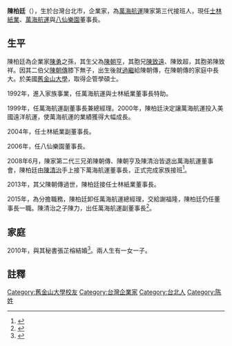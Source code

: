 {{Infobox Person
| name =  陳柏廷
| image = 
| caption = 
| birth_date = {{birth year and age|1966}}
| birth_place = {{TW}}台北市
| 国籍       = {{ROC}}
| 籍贯       = 
| 语言       = 
| alma_mater = 
| occupation =[[士林紙業|士林紙業]]、[[萬海航運|萬海航運]]、[[八仙樂園|八仙樂園]]董事長
| networth = 
| spouse =張芷榕 
| children = 一女一子
| website = 
| footnotes =
}}
'''陳柏廷'''（{{bd|1966年||||}}），生於台灣台北市，企業家，為[[萬海航運|萬海航運]]陳家第三代接班人，現任[[士林紙業|士林紙業]]、[[萬海航運|萬海航運]]與[[八仙樂園|八仙樂園]]董事長。

==生平==
陳柏廷為企業家[[陳勇_(台灣企業家)|陳勇]]之孫，其生父為[[陳朝亨|陳朝亨]]，其胞兄[[陳致遠_(台灣企業家)|陳致遠]]、陳致超，其胞弟陳致祥。因其二伯父[[陳朝傳|陳朝傳]]膝下無子，出生後就[[過繼|過繼]]給陳朝傳，在陳朝傳的家庭中長大。於美國[[舊金山大學|舊金山大學]]，取得企管學碩士。

1992年，進入家族事業，任萬海航運與士林紙業董事長特助。

1999年，任萬海航運副董事長兼總經理。2000年，陳柏廷決定讓萬海航運投入美國遠洋航運，使萬海航運的業績獲得大幅成長。

2004年，任士林紙業副董事長。

2006年，任八仙樂園董事長。

2008年6月，陳家第二代三兄弟陳朝傳、陳朝亨及陳清治皆退出萬海航運董事會，陳柏廷由[[陳清治|陳清治]]手上接下萬海航運董事長，正式完成家族接班<ref>{{cite news|url=http://www.appledaily.com.tw/appledaily/article/finance/20080619/30668963/|title=陳柏廷接任萬海董座|publisher=蘋果日報|author=陳慜蔚|date=2008-06-19}}</ref>。

2013年，其父陳朝傳過世，陳柏廷接任士林紙業董事長。

2015年，為分擔職務，陳柏廷卸任萬海航運總經理，交給謝福隆，陳柏廷仍任董事長一職。陳清治之子陳力，出任萬海航運副董事長<ref>{{cite news|url=http://news.ltn.com.tw/news/business/breakingnews/1356112|title=萬海副董事長一職 由陳清治兒子陳力擔任|publisher=自由時報|author=王憶紅|date=2015-06-22}}</ref>。

==家庭==
2010年，與其秘書張芷榕結婚<ref>{{cite news|url=https://tw.news.yahoo.com/%E6%B5%B7%E7%8E%8B%E5%AD%90-%E5%91%8A%E5%88%A5%E5%96%AE%E8%BA%AB-%E9%99%B3%E6%9F%8F%E5%BB%B7%E5%A8%B6%E7%A5%95%E6%9B%B8-060717154.html|title=「海王子」告別單身 陳柏廷娶祕書|publisher=東森新聞|author=|date=2010-12-22|deadurl=yes|archiveurl=https://web.archive.org/web/20160305222716/https://tw.news.yahoo.com/%E6%B5%B7%E7%8E%8B%E5%AD%90-%E5%91%8A%E5%88%A5%E5%96%AE%E8%BA%AB-%E9%99%B3%E6%9F%8F%E5%BB%B7%E5%A8%B6%E7%A5%95%E6%9B%B8-060717154.html|archivedate=2016-03-05}}</ref>。兩人生有一女一子。

==註釋==
{{reflist}}

{{DEFAULTSORT:C}}
[[Category:舊金山大學校友|Category:舊金山大學校友]]
[[Category:台灣企業家|Category:台灣企業家]]
[[Category:台北人|Category:台北人]]
[[Category:陈姓|Category:陈姓]]